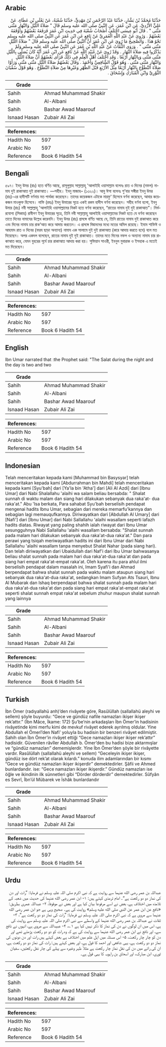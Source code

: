 ## Arabic

<div dir="rtl" lang="ar" style={{fontSize:'larger',backgroundColor:'#f8f9fa',padding:20}}>حَدَّثَنَا مُحَمَّدُ بْنُ بَشَّارٍ، حَدَّثَنَا عَبْدُ الرَّحْمَنِ بْنُ مَهْدِيٍّ، حَدَّثَنَا شُعْبَةُ، عَنْ يَعْلَى بْنِ عَطَاءٍ، عَنْ عَلِيٍّ الأَزْدِيِّ، عَنِ ابْنِ عُمَرَ، عَنِ النَّبِيِّ صلى الله عليه وسلم قَالَ ‏"‏ صَلاَةُ اللَّيْلِ وَالنَّهَارِ مَثْنَى مَثْنَى ‏"‏ ‏.‏ قَالَ أَبُو عِيسَى اخْتَلَفَ أَصْحَابُ شُعْبَةَ فِي حَدِيثِ ابْنِ عُمَرَ فَرَفَعَهُ بَعْضُهُمْ وَأَوْقَفَهُ بَعْضُهُمْ ‏.‏ وَرُوِيَ عَنْ عَبْدِ اللَّهِ الْعُمَرِيِّ عَنْ نَافِعٍ عَنِ ابْنِ عُمَرَ عَنِ النَّبِيِّ صلى الله عليه وسلم نَحْوُ هَذَا ‏.‏ وَالصَّحِيحُ مَا رُوِيَ عَنِ ابْنِ عُمَرَ أَنَّ النَّبِيَّ صلى الله عليه وسلم قَالَ ‏"‏ صَلاَةُ اللَّيْلِ مَثْنَى مَثْنَى ‏"‏ ‏.‏ وَرَوَى الثِّقَاتُ عَنْ عَبْدِ اللَّهِ بْنِ عُمَرَ عَنِ النَّبِيِّ صلى الله عليه وسلم وَلَمْ يَذْكُرُوا فِيهِ صَلاَةَ النَّهَارِ ‏.‏ وَقَدْ رُوِيَ عَنْ عُبَيْدِ اللَّهِ عَنْ نَافِعٍ عَنِ ابْنِ عُمَرَ أَنَّهُ كَانَ يُصَلِّي بِاللَّيْلِ مَثْنَى مَثْنَى وَبِالنَّهَارِ أَرْبَعًا ‏.‏ وَقَدِ اخْتَلَفَ أَهْلُ الْعِلْمِ فِي ذَلِكَ فَرَأَى بَعْضُهُمْ أَنَّ صَلاَةَ اللَّيْلِ وَالنَّهَارِ مَثْنَى مَثْنَى ‏.‏ وَهُوَ قَوْلُ الشَّافِعِيِّ وَأَحْمَدَ ‏.‏ وَقَالَ بَعْضُهُمْ صَلاَةُ اللَّيْلِ مَثْنَى مَثْنَى وَرَأَوْا صَلاَةَ التَّطَوُّعِ بِالنَّهَارِ أَرْبَعًا مِثْلَ الأَرْبَعِ قَبْلَ الظُّهْرِ وَغَيْرِهَا مِنْ صَلاَةِ التَّطَوُّعِ ‏.‏ وَهُوَ قَوْلُ سُفْيَانَ الثَّوْرِيِّ وَابْنِ الْمُبَارَكِ وَإِسْحَاقَ ‏.‏</div><div style={{backgroundColor:'#f8f9fa',padding:20, marginBottom: 10}}><table>
      <thead>
        <tr>
          <th>Grade</th>
          <th></th>
        </tr>
      </thead>
      <tbody>
<tr><td>Sahih</td><td>Ahmad Muhammad Shakir</td></tr><tr><td>Sahih</td><td>Al-Albani</td></tr><tr><td>Sahih</td><td>Bashar Awad Maarouf</td></tr><tr><td>Isnaad Hasan</td><td>Zubair Ali Zai</td></tr></tbody></table><table>
        <thead>
          <tr>
            <th>References:</th>
            <th></th>
          </tr>
        </thead>
        <tbody><tr><td>Hadith No</td><td>597</td></tr><tr><td>Arabic No</td><td>597</td></tr><tr><td>Reference</td><td>Book 6 Hadith 54</td></tr></tbody></table></div>

## Bengali

<div dir="ltr" lang="bn" style={{fontSize:'larger',backgroundColor:'#f8f9fa',padding:20}}>৫৯৭। ইবনু উমর (রাঃ) হতে বর্ণিত আছে, রাসূলুল্লাহ সাল্লাল্লাহু 'আলাইহি ওয়াসাল্লাম বলেনঃ রাত ও দিনের (নফল) নামায দুই রাকাআত দুই রাকাআত। —সহীহ। ইবনু মাজাহ– (১৩২২)। আবু ঈসা বলেনঃ শু’বার সঙ্গীরা ইবনু উমর (রাঃ)-এর হাদীসটি বর্ণনায় মত পার্থক্য করেছেন। তাদের কয়েকজন এটাকে মারফু' হিসেবে বর্ণনা করেছেন, আবার কয়েকজন মাওকুফ হিসেবে। নাফি (রহঃ) ইবনু উমারের সূত্রে একই রকম হাদীস বর্ণনা করেছেন। সহীহ বর্ণনা হলো, ইবনু উমার (রাঃ) নবী সাল্লাল্লাহু 'আলাইহি ওয়াসাল্লামের নিকট হতে বর্ণনা করেছেন, “রাতের নামায দুই দুই রাকাআত”। নির্ভরযোগ্য (সিকাহ) রাবীগণ ইবনু উমারের সূত্রে, তিনি নবী সাল্লাল্লাহু আলাইহি ওয়াসাল্লামের নিকট হতে যে বর্ণনা করেছেন তাতে দিনের নামাযের উল্লেখ করেননি। ইবনু উমর (রাঃ) প্রসঙ্গে বর্ণিত আছে যে, তিনি রাতের নামায দুই রাকাআত করে এবং দিনের নামায চার রাক’আত করে আদায় করতেন। এ প্রসঙ্গে বিদ্বানদের মধ্যে মতের অমিল রয়েছে। ইমাম শাফিঈ ও আহমাদ রাত ও দিনের (ফরয ছাড়া অন্যান্য) নামায এক সালামে দুই দুই রাকাআত (করে আদায় করতে হবে) বলে মত দিয়েছেন। অপর একদল বলেছেন, রাতের নামায দুই দুই রাকাআত। তাদের মতে দিনের নফল ও অন্যান্য নামায চার রাকাআত করে, যেমন যুহরের পূর্বে চার রাকাআত আদায় করা হয়। সুফিয়ান সাওরী, ইবনুল মুবারাক ও ইসহাক এ মতেই মত দিয়েছেন।</div><div style={{backgroundColor:'#f8f9fa',padding:20, marginBottom: 10}}><table>
      <thead>
        <tr>
          <th>Grade</th>
          <th></th>
        </tr>
      </thead>
      <tbody>
<tr><td>Sahih</td><td>Ahmad Muhammad Shakir</td></tr><tr><td>Sahih</td><td>Al-Albani</td></tr><tr><td>Sahih</td><td>Bashar Awad Maarouf</td></tr><tr><td>Isnaad Hasan</td><td>Zubair Ali Zai</td></tr></tbody></table><table>
        <thead>
          <tr>
            <th>References:</th>
            <th></th>
          </tr>
        </thead>
        <tbody><tr><td>Hadith No</td><td>597</td></tr><tr><td>Arabic No</td><td>597</td></tr><tr><td>Reference</td><td>Book 6 Hadith 54</td></tr></tbody></table></div>

## English

<div dir="ltr" lang="en" style={{fontSize:'larger',backgroundColor:'#f8f9fa',padding:20}}>Ibn Umar narrated that :the Prophet said: "The Salat during the night and the day is two and two</div><div style={{backgroundColor:'#f8f9fa',padding:20, marginBottom: 10}}><table>
      <thead>
        <tr>
          <th>Grade</th>
          <th></th>
        </tr>
      </thead>
      <tbody>
<tr><td>Sahih</td><td>Ahmad Muhammad Shakir</td></tr><tr><td>Sahih</td><td>Al-Albani</td></tr><tr><td>Sahih</td><td>Bashar Awad Maarouf</td></tr><tr><td>Isnaad Hasan</td><td>Zubair Ali Zai</td></tr></tbody></table><table>
        <thead>
          <tr>
            <th>References:</th>
            <th></th>
          </tr>
        </thead>
        <tbody><tr><td>Hadith No</td><td>597</td></tr><tr><td>Arabic No</td><td>597</td></tr><tr><td>Reference</td><td>Book 6 Hadith 54</td></tr></tbody></table></div>

## Indonesian

<div dir="ltr" lang="id" style={{fontSize:'larger',backgroundColor:'#f8f9fa',padding:20}}>Telah menceritakan kepada kami [Muhammad bin Basysyar] telah menceritakan kepada kami [Abdurrahman bin Mahdi] telah menceritakan kepada kami [Syu'bah] dari [Ya'la bin 'Atha'] dari [Ali Al Azdi] dari [Ibnu Umar] dari Nabi Shalallahu 'alaihi wa salam beliau bersabda: " Shalat sunnah di waktu malam dan siang hari dilakukan sebanyak dua raka'at- dua raka'at." Abu 'Isa berkata, Para sahabat Syu'bah berselisih pendapat mengenai hadits Ibnu Umar, sebagian dari mereka memarfu'kannya dan sebagian lagi memauqufkannya. Diriwayatkan dari [Abdullah Al Umary] dari [Nafi'] dari [Ibnu Umar] dari Nabi Sallallahu 'alaihi wasallam seperti lafazh hadits diatas. Riwayat yang paling shahih ialah riwayat dari Ibnu Umar sesungguhnya Nabi Sallallahu 'alaihi wasallam bersabda: "Shalat sunnah pada malam hari dilakukan sebanyak dua raka'at-dua raka'at." Dan para perawi yang tsiqah meriwayatkan hadits ini dari Ibnu Umar dari Nabi Sallallahu 'alaihi wasallam tanpa menyebut Shalat Nahar (pada siang hari). Dan telah diriwayatkan dari Ubaidullah dari Naf'i dari Ibu Umar bahwasanya beliau shalat sunnah pada malam hari dua raka'at-dua raka'at dan pada siang hari empat raka'at-empat raka'at. Oleh karena itu para ahlul ilmi berselisih pendapat dalam masalah ini, Imam Syafi'i dan Ahmad berpendapat bahwa shalat sunnah pada waktu malam ataupun siang hari sebanyak dua raka'at-dua raka'at, sedangkan Imam Sufyan Ats Tsauri, Ibnu Al Mubarak dan Ishaq berpendapat bahwa shalat sunnah pada malam hari dua raka'at-dua raka'at dan pada siang hari empat raka'at-empat raka'at seperti shalat sunnah empat raka'at sebelum zhuhur maupun shalat sunnah yang lainnya</div><div style={{backgroundColor:'#f8f9fa',padding:20, marginBottom: 10}}><table>
      <thead>
        <tr>
          <th>Grade</th>
          <th></th>
        </tr>
      </thead>
      <tbody>
<tr><td>Sahih</td><td>Ahmad Muhammad Shakir</td></tr><tr><td>Sahih</td><td>Al-Albani</td></tr><tr><td>Sahih</td><td>Bashar Awad Maarouf</td></tr><tr><td>Isnaad Hasan</td><td>Zubair Ali Zai</td></tr></tbody></table><table>
        <thead>
          <tr>
            <th>References:</th>
            <th></th>
          </tr>
        </thead>
        <tbody><tr><td>Hadith No</td><td>597</td></tr><tr><td>Arabic No</td><td>597</td></tr><tr><td>Reference</td><td>Book 6 Hadith 54</td></tr></tbody></table></div>

## Turkish

<div dir="ltr" lang="tr" style={{fontSize:'larger',backgroundColor:'#f8f9fa',padding:20}}>İbn Ömer (radıyallahü anh)’den rivâyete göre, Rasûlüllah (sallallahü aleyhi ve sellem) şöyle buyurdu: “Gece ve gündüz nafile namazları ikişer ikişer rek’attır.” (İbn Mâce, İkame: 172) Şu’be’nin arkadaşları İbn Ömer’in hadisinin rivâyetinde kimi merfu kimi de mevkuf rivâyet ederek ayrılmış oldular. Yine Abdullah el Ömerî’den Nafi’ yoluyla bu hadisin bir benzeri rivâyet edilmiştir. Sahih olan İbn Ömer’in rivâyet ettiği “Gece namazları ikişer ikişer rek’attır” hadisidir. Güvenilen râvîler Abdullah b. Ömer’den bu hadisi bize aktarmışlar ve “gündüz namazları” dememişlerdir. Yine İbn Ömer’den şöyle bir rivâyette vardır. Rasûlüllah (sallallahü aleyhi ve sellem) “Geceleyin ikişer ikişer, gündüz ise dört rek’at olarak kılardı.” konuda ilim adamlarından bir kısmı “Gece ve gündüz namazları ikişer ikişerdir” demektedirler. Şâfii ve Ahmed bunlardandır. ise: “Gece namazları ikişer ikişerdir.” Gündüz namazları ise öğle ve ikindinin ilk sünnetleri gibi “Dörder dörderdir” demektedirler. Sûfyân es Sevrî, İbn’ül Mübarek ve İshâk bunlardandır</div><div style={{backgroundColor:'#f8f9fa',padding:20, marginBottom: 10}}><table>
      <thead>
        <tr>
          <th>Grade</th>
          <th></th>
        </tr>
      </thead>
      <tbody>
<tr><td>Sahih</td><td>Ahmad Muhammad Shakir</td></tr><tr><td>Sahih</td><td>Al-Albani</td></tr><tr><td>Sahih</td><td>Bashar Awad Maarouf</td></tr><tr><td>Isnaad Hasan</td><td>Zubair Ali Zai</td></tr></tbody></table><table>
        <thead>
          <tr>
            <th>References:</th>
            <th></th>
          </tr>
        </thead>
        <tbody><tr><td>Hadith No</td><td>597</td></tr><tr><td>Arabic No</td><td>597</td></tr><tr><td>Reference</td><td>Book 6 Hadith 54</td></tr></tbody></table></div>

## Urdu

<div dir="rtl" lang="ur" style={{fontSize:'larger',backgroundColor:'#f8f9fa',padding:20}}>عبداللہ بن عمر رضی الله عنہما سے روایت ہے کہ نبی اکرم صلی اللہ علیہ وسلم نے فرمایا: ”رات اور دن کی نماز دو دو رکعت ہے“۔ امام ترمذی کہتے ہیں: ۱- ابن عمر رضی الله عنہما کی حدیث میں شعبہ کے تلامذہ میں اختلاف ہے، بعض نے اسے مرفوعاً بیان کیا ہے اور بعض نے موقوفاً، ۲- عبداللہ عمری بطریق: «نافع عن ابن عمر عن النبي صلى الله عليه وسلم» روایت کی ہے۔ صحیح وہی ہے جو ابن عمر رضی الله عنہما سے مروی ہے کہ نبی اکرم صلی اللہ علیہ وسلم نے فرمایا: ”رات کی نماز دو دو رکعت ہے“، ۳- ثقات نے عبداللہ بن عمر رضی الله عنہما کے واسطے سے نبی اکرم صلی اللہ علیہ وسلم سے روایت کی ہے، اس میں ان لوگوں نے دن کی نماز کا ذکر نہیں کیا ہے ۱؎، ۴- عبیداللہ سے مروی ہے، انہوں نے نافع سے، اور نافع نے ابن عمر رضی الله عنہما سے روایت کی ہے کہ وہ رات کو دو دو رکعت پڑھتے تھے اور دن کو چار چار رکعت، ۵- اس مسئلہ میں اہل علم میں اختلاف ہے بعض کہتے ہیں رات اور دن دونوں کی نماز دو دو رکعت ہے، یہی شافعی اور احمد کا قول ہے، اور بعض کہتے ہیں: رات کی نماز دو دو رکعت ہے، ان کی رائے میں دن کی نفل نماز چار رکعت ہے مثلاً ظہر وغیرہ سے پہلے کی چار نفل رکعتیں، سفیان ثوری، ابن مبارک، اور اسحاق بن راہویہ کا یہی قول ہے۔</div><div style={{backgroundColor:'#f8f9fa',padding:20, marginBottom: 10}}><table>
      <thead>
        <tr>
          <th>Grade</th>
          <th></th>
        </tr>
      </thead>
      <tbody>
<tr><td>Sahih</td><td>Ahmad Muhammad Shakir</td></tr><tr><td>Sahih</td><td>Al-Albani</td></tr><tr><td>Sahih</td><td>Bashar Awad Maarouf</td></tr><tr><td>Isnaad Hasan</td><td>Zubair Ali Zai</td></tr></tbody></table><table>
        <thead>
          <tr>
            <th>References:</th>
            <th></th>
          </tr>
        </thead>
        <tbody><tr><td>Hadith No</td><td>597</td></tr><tr><td>Arabic No</td><td>597</td></tr><tr><td>Reference</td><td>Book 6 Hadith 54</td></tr></tbody></table></div>